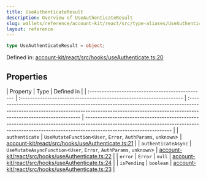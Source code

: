 ```yaml
---
title: UseAuthenticateResult
description: Overview of UseAuthenticateResult
slug: wallets/reference/account-kit/react/src/type-aliases/UseAuthenticateResult
layout: reference
---
```


```ts
type UseAuthenticateResult = object;
```

Defined in: [account-kit/react/src/hooks/useAuthenticate.ts:20](https://github.com/alchemyplatform/aa-sdk/blob/49e74eee8606f480b200b4612d00d950da8a8742/account-kit/react/src/hooks/useAuthenticate.ts#L20)

## Properties

| Property                                         | Type                                                                | Defined in                                                                                                                                                                                      |
| :----------------------------------------------- | :------------------------------------------------------------------ | :---------------------------------------------------------------------------------------------------------------------------------------------------------------------------------------------- | ----------------------------------------------------------------------------------------------------------------------------------------------------------------------------------------------- |
| <a id="authenticate" /> `authenticate`           | `UseMutateFunction`\<`User`, `Error`, `AuthParams`, `unknown`>      | [account-kit/react/src/hooks/useAuthenticate.ts:21](https://github.com/alchemyplatform/aa-sdk/blob/49e74eee8606f480b200b4612d00d950da8a8742/account-kit/react/src/hooks/useAuthenticate.ts#L21) |
| <a id="authenticateasync" /> `authenticateAsync` | `UseMutateAsyncFunction`\<`User`, `Error`, `AuthParams`, `unknown`> | [account-kit/react/src/hooks/useAuthenticate.ts:22](https://github.com/alchemyplatform/aa-sdk/blob/49e74eee8606f480b200b4612d00d950da8a8742/account-kit/react/src/hooks/useAuthenticate.ts#L22) |
| <a id="error" /> `error`                         | `Error`                                                             | `null`                                                                                                                                                                                          | [account-kit/react/src/hooks/useAuthenticate.ts:24](https://github.com/alchemyplatform/aa-sdk/blob/49e74eee8606f480b200b4612d00d950da8a8742/account-kit/react/src/hooks/useAuthenticate.ts#L24) |
| <a id="ispending" /> `isPending`                 | `boolean`                                                           | [account-kit/react/src/hooks/useAuthenticate.ts:23](https://github.com/alchemyplatform/aa-sdk/blob/49e74eee8606f480b200b4612d00d950da8a8742/account-kit/react/src/hooks/useAuthenticate.ts#L23) |
